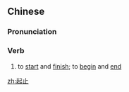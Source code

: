 ==Chinese==
{{zh-forms}}

===Pronunciation===
{{zh-pron
|m=qǐzhǐ
|c=hei2 zi2
|cat=v
}}

===Verb===
{{zh-verb}}

# {{lb|zh|usually|attributive}} to [[start]] and [[finish]]; to [[begin]] and [[end]]

{{zh-cat|Antonymous}}

[[zh:起止]]